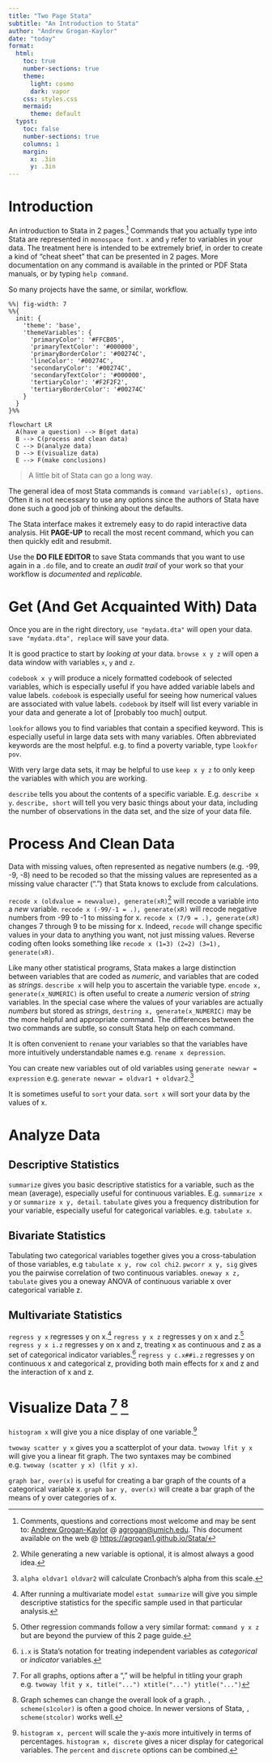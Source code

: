 ```yaml
---
title: "Two Page Stata"
subtitle: "An Introduction to Stata"
author: "Andrew Grogan-Kaylor"
date: "today"
format:
  html:
    toc: true
    number-sections: true
    theme:
      light: cosmo
      dark: vapor
    css: styles.css
    mermaid: 
      theme: default
  typst: 
    toc: false
    number-sections: true
    columns: 1
    margin:
      x: .3in
      y: .3in
---
```


# Introduction

An introduction to Stata in 2 pages.[^questions] Commands that you actually type into Stata are represented  in `monospace font`. `x` and `y` refer to variables in your data.  The treatment here is intended to be extremely brief, in order to create a kind of "cheat sheet" that can be presented in 2 pages.  More documentation on any command is available in the printed or PDF Stata manuals, or by typing `help command`.

So many projects have the same, or similar, workflow.

```mermaid
%%| fig-width: 7
%%{
  init: {
    'theme': 'base',
    'themeVariables': {
      'primaryColor': '#FFCB05',
      'primaryTextColor': '#000000',
      'primaryBorderColor': '#00274C',
      'lineColor': '#00274C',
      'secondaryColor': '#00274C',
      'secondaryTextColor': '#000000',
      'tertiaryColor': '#F2F2F2',
      'tertiaryBorderColor': '#00274C'
    }
  }
}%%

flowchart LR
  A(have a question) --> B(get data)
  B --> C(process and clean data) 
  C --> D(analyze data)
  D --> E(visualize data)
  E --> F(make conclusions)
```

> A little bit of Stata can go a long way.

The general idea of most Stata commands is `command variable(s), options`.  Often it is not necessary to use any options since the authors of Stata have done such a good job of thinking about the defaults. 

The Stata interface makes it extremely easy to do rapid interactive data analysis.  Hit **PAGE-UP** to recall the most recent command, which you can then quickly edit and resubmit.  

Use the **DO FILE EDITOR** to save Stata commands that you want to use again in a `.do` file, and to create an *audit trail* of your work so that your workflow is *documented* and *replicable.*  

# Get (And Get Acquainted With) Data

Once you are in the right directory, `use "mydata.dta"` will open your data. `save "mydata.dta", replace` will save your data. 

It is good practice to start by *looking at* your data. `browse x y z` will open a data window with variables `x`, `y` and `z`.

`codebook x y` will produce a nicely formatted codebook of selected variables, which is especially useful if you have added variable labels and value labels. `codebook` is especially useful for seeing how numerical values are associated with value labels.  `codebook` by itself will list every variable in your data and generate a lot of [probably too much] output.

`lookfor` allows you to find variables that contain a specified keyword.  This is especially useful in large data sets with many variables. Often abbreviated keywords are the most helpful.  e.g. to find a poverty variable, type `lookfor pov`.

With very large data sets, it may be helpful to use `keep x y z` to only keep the variables with which you are working.

`describe` tells you about the contents of a specific variable. E.g. `describe x y`. `describe, short` will tell you very basic things about your data, including the number of observations in the data set, and the size of your data file.

# Process And Clean Data

Data with missing values, often represented as negative numbers (e.g. -99, -9, -8) need to be recoded so that the missing values are represented as a missing value character (".") that Stata knows to exclude from calculations.

`recode x (oldvalue = newvalue), generate(xR)`[^generate] will recode a variable into a *new* variable. `recode x (-99/-1 = .), generate(xR)` will recode negative numbers from -99 to -1 to missing for x. `recode x (7/9 = .), generate(xR)` changes 7 through 9 to be missing for x.  Indeed, `recode` will change specific values in your data to anything you want, not just missing values. Reverse coding often looks something like `recode x (1=3) (2=2) (3=1), generate(xR)`.

[^generate]: While generating a new variable is optional, it is almost always a good idea.

Like many other statistical programs, Stata makes a large distinction between variables that are coded as *numeric*, and variables that are coded as *strings*. `describe x` will help you to ascertain the variable type. `encode x, generate(x_NUMERIC)` is often useful to create a *numeric* version of *string* variables. In the special case where the values of your variables are actually *numbers* but stored as *strings*, `destring x, generate(x_NUMERIC)` may be the more helpful and appropriate command. The differences between the two commands are subtle, so consult Stata help on each command.

It is often convenient to `rename` your variables so that the variables have more intuitively understandable names e.g. `rename x depression`.

You can create new variables out of old variables using `generate newvar = expression` e.g. `generate newvar = oldvar1 + oldvar2`.[^alpha]

[^alpha]: `alpha oldvar1 oldvar2` will calculate Cronbach's alpha from this scale.

It is sometimes useful to `sort` your data. `sort x` will sort your data by the values of x.

# Analyze Data

## Descriptive Statistics

`summarize` gives you basic descriptive statistics for a variable, such as the mean (average), especially useful for continuous variables. E.g. `summarize x y` or `summarize x y, detail`. `tabulate` gives you a frequency distribution for your variable, especially useful for categorical variables. e.g. `tabulate x`.

## Bivariate Statistics

Tabulating two categorical variables together gives you a cross-tabulation of those variables, e.g `tabulate x y, row col chi2`. `pwcorr x y, sig` gives you the pairwise correlation of two continuous variables. `oneway x z, tabulate` gives you a oneway ANOVA of continuous variable x over categorical variable z.

## Multivariate Statistics

`regress y x` regresses y on x.[^estat-summarize] `regress y x z` regresses y on x and z.[^other-regressions] `regress y x i.z` regresses y on x and z, treating x as continuous and z as a set of categorical indicator variables.[^idot] `regress y c.x##i.z` regresses y on continuous x and categorical z, providing both main effects for x and z and the interaction of x and z.

[^other-regressions]: Other regression commands follow a very similar format:  `command y x z` but are beyond the purview of this 2 page guide.

[^estat-summarize]: After running a multivariate model `estat summarize` will give you simple descriptive statistics for the specific sample used in that particular analysis.

[^idot]: `i.x` is Stata's notation for treating independent variables as *categorical* or *indicator* variables.

# Visualize Data [^graph-options] [^schemes] 

`histogram x` will give you a nice display of one variable.[^histogram-options] 

[^histogram-options]: `histogram x, percent` will scale the y-axis more intuitively in terms of percentages.  `histogram x, discrete` gives a nicer display for categorical variables. The `percent` and `discrete` options can be combined.

`twoway scatter y x` gives you a scatterplot of your data.  `twoway lfit y x` will give you a linear fit graph.  The two syntaxes may be combined e.g. `twoway (scatter y x) (lfit y x)`.

`graph bar, over(x)` is useful for creating a bar graph of the counts of a categorical variable x. `graph bar y, over(x)` will create a bar graph of the means of y over categories of x.

[^graph-options]: For all graphs, options after a "," will be helpful in titling your graph  e.g. `twoway lfit y x, title("...") xtitle("...") ytitle("...")`

[^schemes]: Graph schemes can change the overall look of a graph. `, scheme(s1color)` is often a good choice. In newer versions of Stata, `, scheme(stcolor)` works well.

[^questions]: Comments, questions and corrections most welcome and may be sent to:  [Andrew Grogan-Kaylor](https://agrogan1.github.io/) @ [agrogan@umich.edu](agrogan@umich.edu). This document available on the web @ [https://agrogan1.github.io/Stata/](https://agrogan1.github.io/Stata/) 
















